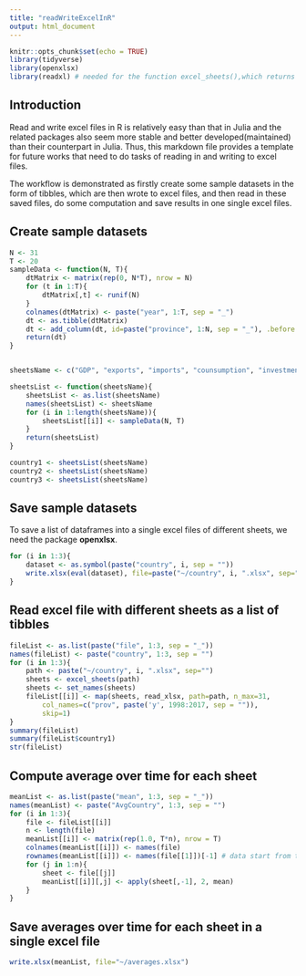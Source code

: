 ```yaml
---
title: "readWriteExcelInR"
output: html_document
---
```


```r
knitr::opts_chunk$set(echo = TRUE)
library(tidyverse)
library(openxlsx)
library(readxl) # needed for the function excel_sheets(),which returns sheet names of the whole excel file
```

## Introduction

Read and write excel files in R is relatively easy than that in Julia and the related packages also seem more stable and better developed(maintained) than their counterpart in Julia. Thus, this markdown file provides a template for future works that need to do tasks of reading in and writing to excel files. 

The workflow is demonstrated as firstly create some sample datasets in the form of tibbles, which are then wrote to excel files, and then read in these saved files, do some computation and save results in one single excel files. 

## Create sample datasets

```r
N <- 31
T <- 20
sampleData <- function(N, T){
    dtMatrix <- matrix(rep(0, N*T), nrow = N)
    for (t in 1:T){
        dtMatrix[,t] <- runif(N)
    }
    colnames(dtMatrix) <- paste("year", 1:T, sep = "_")
    dt <- as.tibble(dtMatrix)
    dt <- add_column(dt, id=paste("province", 1:N, sep = "_"), .before = 1)
    return(dt)
}


sheetsName <- c("GDP", "exports", "imports", "counsumption", "investments")

sheetsList <- function(sheetsName){
    sheetsList <- as.list(sheetsName)
    names(sheetsList) <- sheetsName
    for (i in 1:length(sheetsName)){
        sheetsList[[i]] <- sampleData(N, T)
    }
    return(sheetsList)
}

country1 <- sheetsList(sheetsName)
country2 <- sheetsList(sheetsName)
country3 <- sheetsList(sheetsName)
```


## Save sample datasets
To save a list of dataframes into a single excel files of different sheets, we need the package **openxlsx**. 
```r
for (i in 1:3){
    dataset <- as.symbol(paste("country", i, sep = ""))
    write.xlsx(eval(dataset), file=paste("~/country", i, ".xlsx", sep=""))
}
```


## Read excel file with different sheets as a list of tibbles
```r
fileList <- as.list(paste("file", 1:3, sep = "_"))
names(fileList) <- paste("country", 1:3, sep = "")
for (i in 1:3){
    path <- paste("~/country", i, ".xlsx", sep="")
    sheets <- excel_sheets(path)
    sheets <- set_names(sheets) 
    fileList[[i]] <- map(sheets, read_xlsx, path=path, n_max=31, 
        col_names=c("prov", paste('y', 1998:2017, sep = "")),
        skip=1)
}
summary(fileList)
summary(fileList$country1)
str(fileList)
```


## Compute average over time for each sheet 
```r
meanList <- as.list(paste("mean", 1:3, sep = "_"))
names(meanList) <- paste("AvgCountry", 1:3, sep = "")
for (i in 1:3){
    file <- fileList[[i]]
    n <- length(file)
    meanList[[i]] <- matrix(rep(1.0, T*n), nrow = T)
    colnames(meanList[[i]]) <- names(file)
	rownames(meanList[[i]]) <- names(file[[1]])[-1] # data start from the second column, thus the 1st element is "id"
    for (j in 1:n){
        sheet <- file[[j]]
        meanList[[i]][,j] <- apply(sheet[,-1], 2, mean)
    }
}
```

## Save averages over time for each sheet in a single excel file
```r
write.xlsx(meanList, file="~/averages.xlsx")
```


